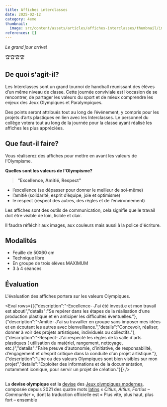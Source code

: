 ```yaml
---
title: Affiches interclasses
date: 2025-02-12
category: 4eme
thumbnail:
  image: src/content/assets/articles/affiches-interclasses/thumbnail/image.jpeg
references: []
---
```

*Le grand jour arrive!*&#x20;

🏆<AnimatedEmoji emoji="26bd" />🏆<AnimatedEmoji emoji="26bd" />🏆<AnimatedEmoji emoji="26bd" />🏆

## <AnimatedEmoji emoji="1f914" /> De quoi s'agit-il?

Les Interclasses sont un grand tournoi de handball réunissant des élèves d’un même niveau de classe. Cette journée conviviale est l’occasion de se rencontrer, de partager les valeurs du sport et de mieux comprendre les enjeux des Jeux Olympiques et Paralympiques.

Des points seront attribués tout au long de l’événement, y compris pour les projets d’arts plastiques en lien avec les Interclasses. Le personnel du collège votera tout au long de la journée pour la classe ayant réalisé les affiches les plus appréciées.

## <AnimatedEmoji emoji="261d_fe0f" /> Que faut-il faire?

Vous réaliserez des affiches pour mettre en avant les valeurs de l'Olympisme.

**Quelles sont les valeurs de l'Olympisme?**

> &#x20;**“Excellence, Amitié, Respect”**

* l’excellence (se dépasser pour donner le meilleur de soi-même)
* l’amitié (solidarité, esprit d’équipe, joie et optimisme)
* le respect (respect des autres, des règles et de l’environnement)

Les affiches sont des outils de communication, cela signifie que le travail doit être visible de loin, lisible et clair.

Il faudra réfléchir aux images, aux couleurs mais aussi à la police d'écriture.

## <AnimatedEmoji emoji="270f_fe0f" /> Modalités

* Feuille de 50X60 cm
* Technique libre
* En groupe de trois élèves MAXIMUM
* 3 à 4 séances

## <AnimatedEmoji emoji="2705" /> Évaluation

L'évaluation des affiches portera sur les valeurs Olympiques.

<Eval rows={[{"description":"-Excellence- J'ai été investi.e et mon travail est abouti","details":"Se repérer dans les étapes de la réalisation d’une production plastique et en anticiper les difficultés éventuelles."},{"description":"-Amitié- J'ai su travailler en groupe sans imposer mes idées et en écoutant les autres avec bienveillance.","details":"Concevoir, réaliser, donner à voir des projets artistiques, individuels ou collectifs."},{"description":"-Respect- J'ai respecté les règles de la salle d'arts plastiques ( utilisation du matériel, rangement, nettoyage, etc.)","details":"Faire preuve d’autonomie, d’initiative, de responsabilité, d’engagement et d’esprit critique dans la conduite d’un projet artistique."},{"description":"Une ou des valeurs Olympiques sont bien visibles sur mon projet","details":"Exploiter des informations et de la documentation, notamment iconique, pour servir un projet de création."}]} />

##

La **devise olympique** est la [devise](https://fr.wikipedia.org/wiki/Devise_\(phrase\)) des [Jeux olympiques modernes](https://fr.wikipedia.org/wiki/Jeux_olympiques), composée depuis 2021 des quatre mots [latins](https://fr.wikipedia.org/wiki/Latin) « *Citius, Altius, Fortius – Communiter* », dont la traduction officielle est « Plus vite, plus haut, plus fort – ensemble 
